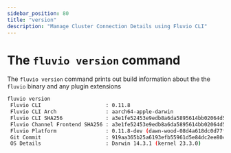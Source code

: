 ```yaml
---
sidebar_position: 80
title: "version"
description: "Manage Cluster Connection Details using Fluvio CLI"
---
```


# The `fluvio version` command

The `fluvio version` command prints out build information about the the
`fluvio` binary and any plugin extensions

```bash title="connector-example.yaml" copy="fl"
fluvio version
 Fluvio CLI                     : 0.11.8
 Fluvio CLI Arch                : aarch64-apple-darwin
 Fluvio CLI SHA256              : a3e1fe52453e9edb8a6da5895614bb02064d5ec91032713904add50a8686c11e
 Fluvio Channel Frontend SHA256 : a3e1fe52453e9edb8a6da5895614bb02064d5ec91032713904add50a8686c11e
 Fluvio Platform                : 0.11.8-dev (dawn-wood-08d4a618dc0d77fbcd676353de982ae8)
 Git Commit                     : 919aa365b25a6193efb55961d5e84dc2ee804100
 OS Details                     : Darwin 14.3.1 (kernel 23.3.0)
```
